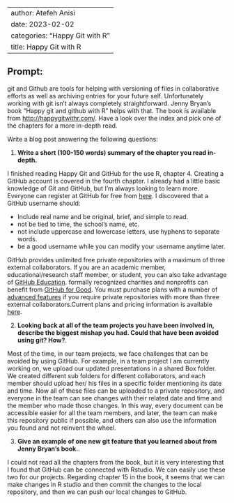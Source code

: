 
---
author: Atefeh Anisi
date: 2023-02-02
categories: "Happy Git with R"
title: Happy Git with R
---

## Prompt:

git and Github are tools for helping with versioning of files in collaborative efforts as well as archiving entries for your future self. 
Unfortunately working with git isn't always completely straightforward. 
Jenny Bryan's book "Happy git and github with R" helps with that. The book is available from [http://happygitwithr.com/](http://happygitwithr.com/). Have a look over the index and pick one of the chapters for a more in-depth read.

Write a blog post answering the following questions: 

1. **Write a short (100-150 words) summary of the chapter you read in-depth.**

I finished reading Happy Git and GitHub for the use R, chapter 4. Creating a GitHub account is covered in the fourth chapter. I already had a little basic knowledge of Git and GitHub, but I'm always looking to learn more.
Everyone can register at GitHub for free from [here](https://github.com/).
I discovered that a GitHub username should:

 - Include real name and be original, brief, and simple to read.
 - not be tied to time, the school's name, etc.
 - not include uppercase and lowercase letters, use hyphens to separate words.
 - be a good username while you can modify your username anytime later.
 
GitHub provides unlimited free private repositories with a maximum of three external collaborators. If you are an academic member, educational/research staff member, or student, you can also take advantage of [GitHub Education](https://education.github.com/).
formally recognized charities and nonprofits can benefit from [GitHub for Good](https://github.com/nonprofit).
You must purchase plans with a number of [advanced features](https://help.github.com/articles/github-s-products/#github-pro) if you require private repositories with more than three external collaborators.Current plans and pricing information is available [here](https://github.com/pricing).

2. **Looking back at all of the team projects you have been involved in, describe the biggest mishap you had. Could that have been avoided using git? How?**. 

Most of the time, in our team projects, we face challenges that can be avoided by using GitHub. For example, in a team project I am currently working on, we upload our updated presentations in a shared Box folder. We created different sub folders for different collaborators, and each member should upload her/ his files in a specific folder mentioning its date and time. Now all of these files can be uploaded to a private repository, and everyone in the team can see changes with their related date and time and the member who made those changes. In this way, every document can be accessible easier for all the team members, and later, the team can make this repository public if possible, and others can also use the information you found and not reinvent the wheel.

3. **Give an example of one new git feature that you learned about from Jenny Bryan's book.**.

I could not read all the chapters from the book, but it is very interesting that I found that GitHub can be connected with Rstudio. We can easily use these two for our projects. Regarding chapter 15 in the book, it seems that we can make changes in R studio and then commit the changes to the local repository, and then we can push our local changes to GitHub.

